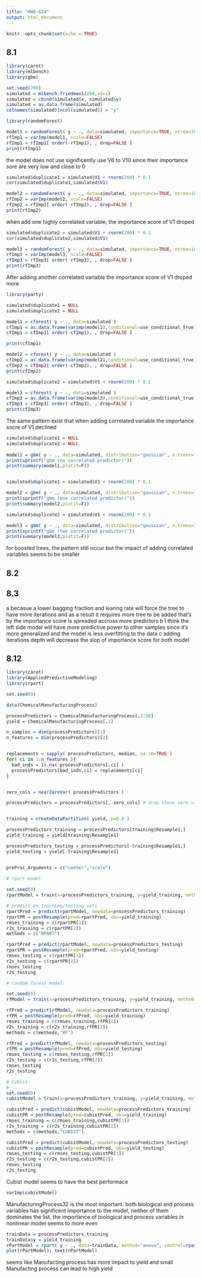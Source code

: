 ---
title: "HW8-624"
output: html_document
---

```{r setup, include=FALSE}
knitr::opts_chunk$set(echo = TRUE)
```

## 8.1
```{r}
library(caret) 
library(mlbench)
library(gbm)

set.seed(200)
simulated = mlbench.friedman1(200,sd=1)
simulated = cbind(simulated$x, simulated$y)
simulated = as.data.frame(simulated)
colnames(simulated)[ncol(simulated)] = "y" 

library(randomForest)

model1 = randomForest( y ~ ., data=simulated, importance=TRUE, ntree=1000 )
rfImp1 = varImp(model1, scale=FALSE)
rfImp1 = rfImp1[ order(-rfImp1), , drop=FALSE ]
print(rfImp1)

```
the model does not use significently use V6 to V10 since their importance sore are very low and close to 0

```{r}
simulated$duplicate1 = simulated$V1 + rnorm(200) * 0.1
cor(simulated$duplicate1,simulated$V1)

model2 = randomForest( y ~ ., data=simulated, importance=TRUE, ntree=1000 )
rfImp2 = varImp(model2, scale=FALSE)
rfImp2 = rfImp2[ order(-rfImp2), , drop=FALSE ] 
print(rfImp2)
```
when add one highly correlated variable, the importance score of V1 droped
```{r}
simulated$duplicate2 = simulated$V1 + rnorm(200) * 0.1
cor(simulated$duplicate2,simulated$V1)

model3 = randomForest( y ~ ., data=simulated, importance=TRUE, ntree=1000 )
rfImp3 = varImp(model3, scale=FALSE)
rfImp3 = rfImp3[ order(-rfImp3), , drop=FALSE ] 
print(rfImp3)

```
After adding another correlated variable the importance score of V1 droped more


```{r}
library(party)

simulated$duplicate1 = NULL
simulated$duplicate2 = NULL

model1 = cforest( y ~ ., data=simulated )
cfImp1 = as.data.frame(varimp(model1),conditional=use_conditional_true)
cfImp1 = cfImp1[ order(-cfImp1), , drop=FALSE ] 

print(cfImp1)

model2 = cforest( y ~ ., data=simulated )
cfImp2 = as.data.frame(varimp(model2),conditional=use_conditional_true)
cfImp2 = cfImp2[ order(-cfImp2), , drop=FALSE ]  
print(cfImp2)

simulated$duplicate2 = simulated$V1 + rnorm(200) * 0.1

model3 = cforest( y ~ ., data=simulated )
cfImp3 = as.data.frame(varimp(model3),conditional=use_conditional_true)
cfImp3 = cfImp3[ order(-cfImp3), , drop=FALSE ] 
print(cfImp3)

```
The same pattern exist that when adding correlated variable the importance socre of V1 declined 

```{r}
simulated$duplicate1 = NULL
simulated$duplicate2 = NULL
      
model1 = gbm( y ~ ., data=simulated, distribution="gaussian", n.trees=1000 ) 
print(sprintf("gbm (no correlated predictor)"))
print(summary(model1,plotit=F)) 


simulated$duplicate1 = simulated$V1 + rnorm(200) * 0.1

model2 = gbm( y ~ ., data=simulated, distribution="gaussian", n.trees=1000 ) 
print(sprintf("gbm (one correlated predictor)"))
print(summary(model2,plotit=F))

simulated$duplicate2 = simulated$V1 + rnorm(200) * 0.1

model3 = gbm( y ~ ., data=simulated, distribution="gaussian", n.trees=1000 ) 
print(sprintf("gbm (two correlated predictor)"))
print(summary(model3,plotit=F))

```
for boosted trees, the pattern still occur but the impact of adding correlated variables seems to be smaller

## 8.2

## 8.3

a becasue a lower bagging fraction and learing rate will force the tree to have more iterations and as a result it requires more tree to be added
that's by the importance score is spreaded accross more predictors 
b I think the left side model will have more predictive power to other samples since it's more generalized and the model is less overfitting to the data 
c adding iterations depth will decrease the slop of importance score for both model

## 8.12

```{r}
library(caret)
library(AppliedPredictiveModeling)
library(rpart)

set.seed(0)

data(ChemicalManufacturingProcess)

processPredictors = ChemicalManufacturingProcess[,2:58]
yield = ChemicalManufacturingProcess[,1]

n_samples = dim(processPredictors)[1]
n_features = dim(processPredictors)[2]


replacements = sapply( processPredictors, median, na.rm=TRUE )
for( ci in 1:n_features ){
  bad_inds = is.na( processPredictors[,ci] )
  processPredictors[bad_inds,ci] = replacements[ci]
}


zero_cols = nearZeroVar( processPredictors )

processPredictors = processPredictors[,-zero_cols] # drop these zero variance columns 


training = createDataPartition( yield, p=0.8 )

processPredictors_training = processPredictors[training$Resample1,]
yield_training = yield[training$Resample1]

processPredictors_testing = processPredictors[-training$Resample1,]
yield_testing = yield[-training$Resample1]


preProc_Arguments = c("center","scale")
```
```{r}
# rpart model:
 
set.seed(0)
rpartModel = train(x=processPredictors_training, y=yield_training, method="rpart", preProc=preProc_Arguments, tuneLength=10)

# predict on training/testing sets
rpartPred = predict(rpartModel, newdata=processPredictors_training)
rpartPR = postResample(pred=rpartPred, obs=yield_training)
rmses_training = c(rpartPR[1])
r2s_training = c(rpartPR[2])
methods = c("RPART")

rpartPred = predict(rpartModel, newdata=processPredictors_testing)
rpartPR = postResample(pred=rpartPred, obs=yield_testing)
rmses_testing = c(rpartPR[1])
r2s_testing = c(rpartPR[2])
rmses_testing
r2s_testing
```
```{r}
# random forest model:

set.seed(0)
rfModel = train(x=processPredictors_training, y=yield_training, method="rf", preProc=preProc_Arguments, tuneLength=10)

rfPred = predict(rfModel, newdata=processPredictors_training)
rfPR = postResample(pred=rfPred, obs=yield_training)
rmses_training = c(rmses_training,rfPR[1])
r2s_training = c(r2s_training,rfPR[2])
methods = c(methods,"RF")

rfPred = predict(rfModel, newdata=processPredictors_testing)
rfPR = postResample(pred=rfPred, obs=yield_testing)
rmses_testing = c(rmses_testing,rfPR[1])
r2s_testing = c(r2s_testing,rfPR[2])
rmses_testing
r2s_testing
```
```{r}
# Cubist: 
#
set.seed(0)
cubistModel = train(x=processPredictors_training, y=yield_training, method="cubist", preProc=preProc_Arguments, tuneLength=20)

cubistPred = predict(cubistModel, newdata=processPredictors_training)
cubistPR = postResample(pred=cubistPred, obs=yield_training) 
rmses_training = c(rmses_training,cubistPR[1])
r2s_training = c(r2s_training,cubistPR[2])
methods = c(methods,"CUBIST")

cubistPred = predict(cubistModel, newdata=processPredictors_testing)
cubistPR = postResample(pred=cubistPred, obs=yield_testing)
rmses_testing = c(rmses_testing,cubistPR[1])
r2s_testing = c(r2s_testing,cubistPR[2])
rmses_testing
r2s_testing
```
Cubist model seems to have the best performace 

```{r}
varImp(cubistModel)
```
ManufacturingProcess32 is the most important. both biological and process variables has significent importance to the model, neither of them  dominates the list. the importance of biological and process variables in nonlinear model seems to more even


```{r}
trainData = processPredictors_training
trainData$y = yield_training
rPartModel = rpart( y ~ ., data=trainData, method="anova", control=rpart.control(cp = 0.07533616) )
plot(rPartModel); text(rPartModel)
```
seems like Manufacting process has more impact to yield and small Manufacting process can lead to high yield 

